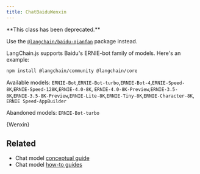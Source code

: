 ```yaml
---
title: ChatBaiduWenxin
---
```


<Warning>
**This class has been deprecated.**


Use the [`@langchain/baidu-qianfan`](/oss/integrations/chat/baidu_qianfan/) package instead.
</Warning>

LangChain.js supports Baidu's ERNIE-bot family of models. Here's an example:


<IntegrationInstallTooltip/>

```bash npm2yarn
npm install @langchain/community @langchain/core
```

Available models: `ERNIE-Bot`,`ERNIE-Bot-turbo`,`ERNIE-Bot-4`,`ERNIE-Speed-8K`,`ERNIE-Speed-128K`,`ERNIE-4.0-8K`,
`ERNIE-4.0-8K-Preview`,`ERNIE-3.5-8K`,`ERNIE-3.5-8K-Preview`,`ERNIE-Lite-8K`,`ERNIE-Tiny-8K`,`ERNIE-Character-8K`,
`ERNIE Speed-AppBuilder`

Abandoned models: `ERNIE-Bot-turbo`


<CodeBlock language="typescript">{Wenxin}</CodeBlock>

## Related

- Chat model [conceptual guide](/oss/concepts/chat_models)
- Chat model [how-to guides](/oss/how-to/#chat-models)
